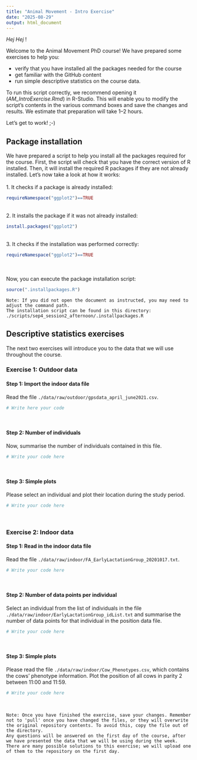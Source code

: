 ```yaml
---
title: "Animal Movement - Intro Exercise"
date: "2025-08-29"
output: html_document
---
```


*Hej Hej* !

Welcome to the Animal Movement PhD course! We have prepared some exercises to help you:

- verify that you have installed all the packages needed for the course\
- get familiar with the GitHub content\
- run simple descriptive statistics on the course data.

To run this script correctly, we recommend opening it (*AM_IntroExercise.Rmd*) in R-Studio. This will enable you to modify the script's contents in the various command boxes and save the changes and results. We estimate that preparation will take 1–2 hours.

Let's get to work! ;-)

## Package installation

We have prepared a script to help you install all the packages required for the course. First, the script will check that you have the correct version of R installed. Then, it will install the required R packages if they are not already installed. Let's now take a look at how it works:\
\
1. It checks if a package is already installed:

```r
requireNamespace("ggplot2")==TRUE
```

\
2. It installs the package if it was not already installed:

```r
install.packages("ggplot2")
```

\
3. It checks if the installation was performed correctly:

```r
requireNamespace("ggplot2")==TRUE
```

\
\
Now, you can execute the package installation script:

```r
source(".installpackages.R")
```

```         
Note: If you did not open the document as instructed, you may need to adjust the command path.
The installation script can be found in this directory: ./scripts/sep4_session2_afternoon/.installpackages.R 
```

## Descriptive statistics exercises

The next two exercises will introduce you to the data that we will use throughout the course.

### Exercise 1: Outdoor data

#### Step 1: Import the indoor data file

Read the file `./data/raw/outdoor/gpsdata_april_june2021.csv`.

```r
# Write here your code
```

\

#### Step 2: Number of individuals

Now, summarise the number of individuals contained in this file. 

```r
# Write your code here
```

\

#### Step 3: Simple plots

Please select an individual and plot their location during the study period.

```r
# Write your code here
```

\

### Exercise 2: Indoor data

#### Step 1: Read in the indoor data file

Read the file `./data/raw/indoor/FA_EarlyLactationGroup_20201017.txt`.

```r
# Write your code here
```

\

#### Step 2: Number of data points per individual

Select an individual from the list of individuals in the file `./data/raw/indoor/EarlyLactationGroup_idList.txt` and summarise the number of data points for that individual in the position data file.

```r
# Write your code here
```

\

#### Step 3: Simple plots

Please read the file `./data/raw/indoor/Cow_Phenotypes.csv`, which contains the cows' phenotype information. Plot the position of all cows in parity 2 between 11:00 and 11:59.

```r
# Write your code here
```

\


```         
Note: Once you have finished the exercise, save your changes. Remember not to 'pull' once you have changed the files, or they will overwrite the original repository contents. To avoid this, copy the file out of the directory.
Any questions will be answered on the first day of the course, after we have presented the data that we will be using during the week. There are many possible solutions to this exercise; we will upload one of them to the repository on the first day.
```
